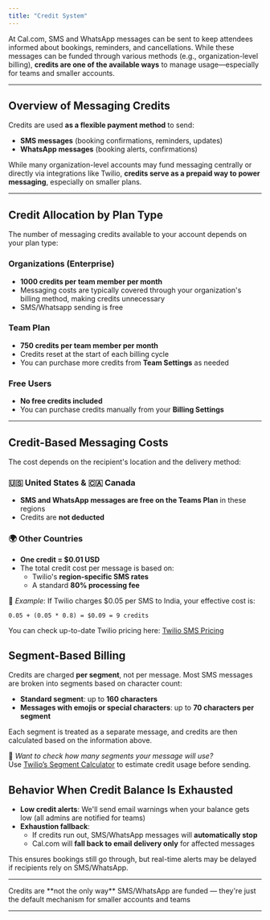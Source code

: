 ```yaml
---
title: "Credit System"
---
```


At Cal.com, SMS and WhatsApp messages can be sent to keep attendees informed about bookings, reminders, and cancellations. While these messages can be funded through various methods (e.g., organization-level billing), **credits are one of the available ways** to manage usage—especially for teams and smaller accounts.

---

## Overview of Messaging Credits

Credits are used **as a flexible payment method** to send:

- **SMS messages** (booking confirmations, reminders, updates)
- **WhatsApp messages** (booking alerts, confirmations)

While many organization-level accounts may fund messaging centrally or directly via integrations like Twilio, **credits serve as a prepaid way to power messaging**, especially on smaller plans.

---

## Credit Allocation by Plan Type

The number of messaging credits available to your account depends on your plan type:

### **Organizations (Enterprise)**

- **1000 credits per team member per month**
- Messaging costs are typically covered through your organization's billing method, making credits unnecessary
- SMS/Whatsapp sending is free

### **Team Plan**

- **750 credits per team member per month**
- Credits reset at the start of each billing cycle
- You can purchase more credits from **Team Settings** as needed

### **Free Users**

- **No free credits included**
- You can purchase credits manually from your **Billing Settings**

---

## Credit-Based Messaging Costs

The cost depends on the recipient's location and the delivery method:

### 🇺🇸 United States & 🇨🇦 Canada

- **SMS and WhatsApp messages are free on the Teams Plan** in these regions
- Credits are **not deducted**

### 🌍 Other Countries

- **One credit = \$0.01 USD**
- The total credit cost per message is based on:
  - Twilio's **region-specific SMS rates**
  - A standard **80% processing fee**

📌 _Example_:
If Twilio charges \$0.05 per SMS to India, your effective cost is:

```
0.05 + (0.05 * 0.8) = $0.09 = 9 credits
```

You can check up-to-date Twilio pricing here: [Twilio SMS Pricing](https://www.twilio.com/sms/pricing)

## Segment-Based Billing

Credits are charged **per segment**, not per message. Most SMS messages are broken into segments based on character count:

- **Standard segment**: up to **160 characters**
- **Messages with emojis or special characters**: up to **70 characters per segment**

Each segment is treated as a separate message, and credits are then calculated based on the information above. 

📎 _Want to check how many segments your message will use?_\
Use [Twilio’s Segment Calculator](https://www.twilio.com/en-us/blog/what-the-heck-is-a-segment-html) to estimate credit usage before sending.

## Behavior When Credit Balance Is Exhausted

- **Low credit alerts**: We'll send email warnings when your balance gets low (all admins are notified for teams)
- **Exhaustion fallback**:
  - If credits run out, SMS/WhatsApp messages will **automatically stop**
  - Cal.com will **fall back to email delivery only** for affected messages

This ensures bookings still go through, but real-time alerts may be delayed if recipients rely on SMS/WhatsApp.

---

<Note>
  Credits are **not the only way** SMS/WhatsApp are funded — they're just the default mechanism for smaller accounts and teams
</Note>

---
